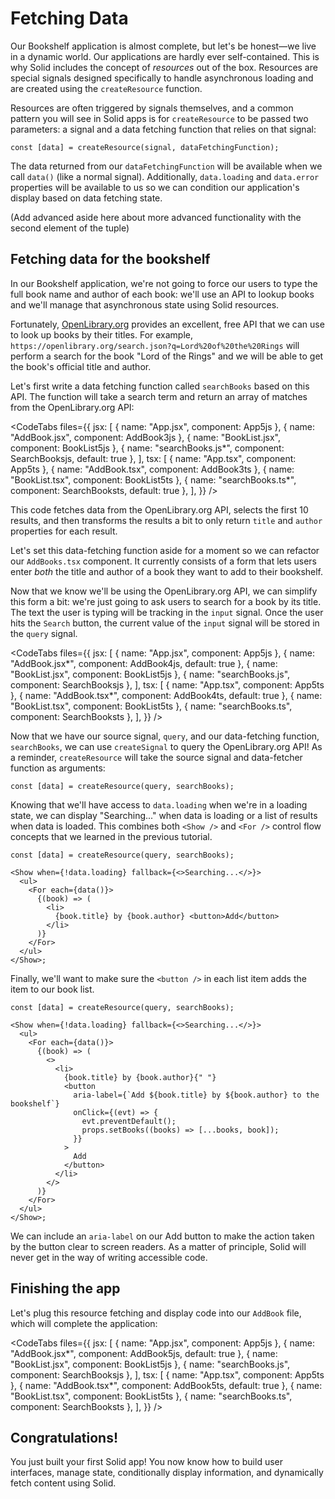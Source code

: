 
<title>Fetching Data</title>

# Fetching Data

Our Bookshelf application is almost complete, but let's be honest&mdash;we live in a dynamic world. Our applications are hardly ever self-contained. This is why Solid includes the concept of _resources_ out of the box. Resources are special signals designed specifically to handle asynchronous loading and are created using the `createResource` function.

Resources are often triggered by signals themselves, and a common pattern you will see in Solid apps is for `createResource` to be passed two parameters: a signal and a data fetching function that relies on that signal:

```tsx
const [data] = createResource(signal, dataFetchingFunction);
```

The data returned from our `dataFetchingFunction` will be available when we call `data()` (like a normal signal). Additionally, `data.loading` and `data.error` properties will be available to us so we can condition our application's display based on data fetching state.

(Add advanced aside here about more advanced functionality with the second element of the tuple)

## Fetching data for the bookshelf

In our Bookshelf application, we're not going to force our users to type the full book name and author of each book: we'll use an API to lookup books and we'll manage that asynchronous state using Solid resources.

Fortunately, [OpenLibrary.org](https://openlibrary.org/) provides an excellent, free API that we can use to look up books by their titles. For example, `https://openlibrary.org/search.json?q=Lord%20of%20the%20Rings` will perform a search for the book "Lord of the Rings" and we will be able to get the book's official title and author.

Let's first write a data fetching function called `searchBooks` based on this API. The function will take a search term and return an array of matches from the OpenLibrary.org API:

<CodeTabs
  files={{
    jsx: [
      { name: "App.jsx", component: App5js },
      { name: "AddBook.jsx", component: AddBook3js },
      { name: "BookList.jsx", component: BookList5js },
      { name: "searchBooks.js*", component: SearchBooksjs, default: true },
    ],
    tsx: [
      { name: "App.tsx", component: App5ts },
      { name: "AddBook.tsx", component: AddBook3ts },
      { name: "BookList.tsx", component: BookList5ts },
      { name: "searchBooks.ts*", component: SearchBooksts, default: true },
    ],
  }}
/>

This code fetches data from the OpenLibrary.org API, selects the first 10 results, and then transforms the results a bit to only return `title` and `author` properties for each result.

Let's set this data-fetching function aside for a moment so we can refactor our `AddBooks.tsx` component. It currently consists of a form that lets users enter _both_ the title and author of a book they want to add to their bookshelf.

Now that we know we'll be using the OpenLibrary.org API, we can simplify this form a bit: we're just going to ask users to search for a book by its title. The text the user is typing will be tracking in the `input` signal. Once the user hits the `Search` button, the current value of the `input` signal will be stored in the `query` signal.

<CodeTabs
  files={{
    jsx: [
      { name: "App.jsx", component: App5js },
      { name: "AddBook.jsx*", component: AddBook4js, default: true },
      { name: "BookList.jsx", component: BookList5js },
      { name: "searchBooks.js", component: SearchBooksjs },
    ],
    tsx: [
      { name: "App.tsx", component: App5ts },
      { name: "AddBook.tsx*", component: AddBook4ts, default: true },
      { name: "BookList.tsx", component: BookList5ts },
      { name: "searchBooks.ts", component: SearchBooksts },
    ],
  }}
/>

Now that we have our source signal, `query`, and our data-fetching function, `searchBooks`, we can use `createSignal` to query the OpenLibrary.org API! As a reminder, `createResource` will take the source signal and data-fetcher function as arguments:

```tsx
const [data] = createResource(query, searchBooks);
```

Knowing that we'll have access to `data.loading` when we're in a loading state, we can display "Searching..." when data is loading or a list of results when data is loaded. This combines both `<Show />` and `<For />` control flow concepts that we learned in the previous tutorial.

```tsx
const [data] = createResource(query, searchBooks);

<Show when={!data.loading} fallback={<>Searching...</>}>
  <ul>
    <For each={data()}>
      {(book) => (
        <li>
          {book.title} by {book.author} <button>Add</button>
        </li>
      )}
    </For>
  </ul>
</Show>;
```

Finally, we'll want to make sure the `<button />` in each list item adds the item to our book list.

```tsx
const [data] = createResource(query, searchBooks);

<Show when={!data.loading} fallback={<>Searching...</>}>
  <ul>
    <For each={data()}>
      {(book) => (
        <>
          <li>
            {book.title} by {book.author}{" "}
            <button
              aria-label={`Add ${book.title} by ${book.author} to the bookshelf`}
              onClick={(evt) => {
                evt.preventDefault();
                props.setBooks((books) => [...books, book]);
              }}
            >
              Add
            </button>
          </li>
        </>
      )}
    </For>
  </ul>
</Show>;
```

<Aside type="accessibility">

We can include an `aria-label` on our Add button to make the action taken by the button clear to screen readers. As a matter of principle, Solid will never get in the way of writing accessible code.

</Aside>

## Finishing the app

Let's plug this resource fetching and display code into our `AddBook` file, which will complete the application:

<CodeTabs
  files={{
    jsx: [
      { name: "App.jsx", component: App5js },
      { name: "AddBook.jsx*", component: AddBook5js, default: true },
      { name: "BookList.jsx", component: BookList5js },
      { name: "searchBooks.js", component: SearchBooksjs },
    ],
    tsx: [
      { name: "App.tsx", component: App5ts },
      { name: "AddBook.tsx*", component: AddBook5ts, default: true },
      { name: "BookList.tsx", component: BookList5ts },
      { name: "searchBooks.ts", component: SearchBooksts },
    ],
  }}
/>

<FinishedBookshelf name="Solid" />

## Congratulations!

You just built your first Solid app! You now know how to build user interfaces, manage state, conditionally display information, and dynamically fetch content using Solid.
